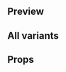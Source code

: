 
<Meta title="Trigger|Link" component={Link} />

## Preview

<Preview>
  <Story name="Link">
    <Link
      large={boolean('Is Large', false)}
      text={text('Text', 'Editar')}
      href={text('href', 'https://www.reservamos.mx/')}
      type={select(
        'type',
        ['accent', 'disabled', 'info', 'error', 'success'],
        'accent'
      )}
      newTab={boolean('New Tab', false)}
      size={select(
        'Size',
        {
          XSmall: 'XS',
          Small: 'S',
          Medium: 'M',
          Large: 'L',
          XLarge: 'XL',
          XXLarge: 'XXL',
        },
        'S'
      )}
      weight={select('Weight', ['regular', 'semibold', 'bold'], 'semibold')}
    />
  </Story>
</Preview>

## All variants

<Preview>
  <Story name="All variants">
    <Spacing>
      <Link
        size="XL"
        text="Accent"
        href="https://www.reservamos.mx/"
        type="accent"
      />
      <Link
        size="XL"
        text="Disabled"
        href="https://www.reservamos.mx/"
        type="disabled"
      />
      <Link
        size="XL"
        text="Info"
        href="https://www.reservamos.mx/"
        type="info"
      />
      <Link
        size="XL"
        text="Error"
        href="https://www.reservamos.mx/"
        type="error"
      />
    </Spacing>
  </Story>
</Preview>

## Props

<Props of={Link} />
